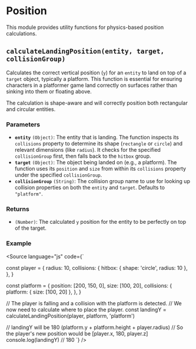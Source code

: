 
<Meta title="Utils/Physics/Position" />

# Position

This module provides utility functions for physics-based position calculations.

## `calculateLandingPosition(entity, target, collisionGroup)`

Calculates the correct vertical position (`y`) for an `entity` to land on top of a `target` object, typically a platform. This function is essential for ensuring characters in a platformer game land correctly on surfaces rather than sinking into them or floating above.

The calculation is shape-aware and will correctly position both rectangular and circular entities.

### Parameters

-   **`entity`** `(Object)`: The entity that is landing. The function inspects its `collisions` property to determine its shape (`rectangle` or `circle`) and relevant dimensions (like `radius`). It checks for the specified `collisionGroup` first, then falls back to the `hitbox` group.
-   **`target`** `(Object)`: The object being landed on (e.g., a platform). The function uses its `position` and `size` from within its `collisions` property under the specified `collisionGroup`.
-   **`collisionGroup`** `(String)`: The collision group name to use for looking up collision properties on both the `entity` and `target`. Defaults to `"platform"`.

### Returns

-   `(Number)`: The calculated `y` position for the entity to be perfectly on top of the target.

### Example

<Source
  language="js"
  code={`

const player = {
  radius: 10,
  collisions: {
    hitbox: { shape: 'circle', radius: 10 },
  },
}

const platform = {
  position: [200, 150, 0],
  size: [100, 20],
  collisions: {
    platform: { size: [100, 20] },
  },
}

// The player is falling and a collision with the platform is detected.
// We now need to calculate where to place the player.
const landingY = calculateLandingPosition(player, platform, 'platform')

// landingY will be 180 (platform.y + platform.height + player.radius)
// So the player's new position would be [player.x, 180, player.z]
console.log(landingY) // 180
`}
/>
